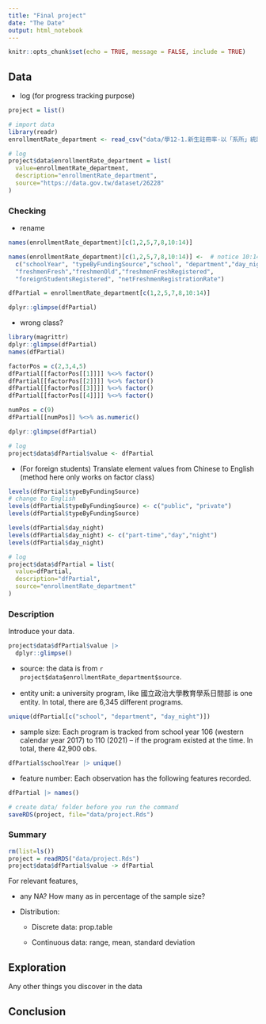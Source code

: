 ```yaml
---
title: "Final project"
date: "The Date"
output: html_notebook
---
```


```r
knitr::opts_chunk$set(echo = TRUE, message = FALSE, include = TRUE)
```

## Data 

  * log (for progress tracking purpose)
  
```r
project = list()
```
  


```r
# import data
library(readr)
enrollmentRate_department <- read_csv("data/學12-1.新生註冊率-以「系所」統計.csv")

# log 
project$data$enrollmentRate_department = list(
  value=enrollmentRate_department,
  description="enrollmentRate_department",
  source="https://data.gov.tw/dataset/26228"
)
```


### Checking

  * rename
  
```r
names(enrollmentRate_department)[c(1,2,5,7,8,10:14)]

names(enrollmentRate_department)[c(1,2,5,7,8,10:14)] <-  # notice 10:14
  c("schoolYear", "typeByFundingSource","school", "department","day_night", 
  "freshmenFresh","freshmenOld","freshmenFreshRegistered",
  "foreignStudentsRegistered", "netFreshmenRegistrationRate")

dfPartial = enrollmentRate_department[c(1,2,5,7,8,10:14)]
```

```r
dplyr::glimpse(dfPartial)
```

  * wrong class?

```r
library(magrittr)
dplyr::glimpse(dfPartial)
names(dfPartial)
```


```r
factorPos = c(2,3,4,5)
dfPartial[[factorPos[[1]]]] %<>% factor()
dfPartial[[factorPos[[2]]]] %<>% factor()
dfPartial[[factorPos[[3]]]] %<>% factor()
dfPartial[[factorPos[[4]]]] %<>% factor()

numPos = c(9)
dfPartial[[numPos]] %<>% as.numeric()
```

```r
dplyr::glimpse(dfPartial)
```

```r
# log
project$data$dfPartial$value <- dfPartial
```

  * (For foreign students) Translate element values from Chinese to English (method here only works on factor class)
```r
levels(dfPartial$typeByFundingSource)
# change to English
levels(dfPartial$typeByFundingSource) <- c("public", "private")
levels(dfPartial$typeByFundingSource)

levels(dfPartial$day_night)
levels(dfPartial$day_night) <- c("part-time","day","night")
levels(dfPartial$day_night)
```

```r
# log
project$data$dfPartial = list(
  value=dfPartial,
  description="dfPartial",
  source="enrollmentRate_department"
)
```


### Description

Introduce your data.
```r
project$data$dfPartial$value |>
  dplyr::glimpse()
```


  * source: the data is from `r project$data$enrollmentRate_department$source`.
  
  * entity unit: a university program, like 國立政治大學教育學系日間部 is one entity. In total, there are 6,345 different programs.
```r
unique(dfPartial[c("school", "department", "day_night")])
```

  
  * sample size: Each program is tracked from school year 106 (western calendar year 2017) to 110 (2021) -- if the program existed at the time. In total, there 42,900 obs.

```r
dfPartial$schoolYear |> unique()
```

  
  * feature number: Each observation has the following features recorded.

```r
dfPartial |> names()
```

```r
# create data/ folder before you run the command
saveRDS(project, file="data/project.Rds") 
```

### Summary

```r
rm(list=ls())
project = readRDS("data/project.Rds")
project$data$dfPartial$value -> dfPartial
```


For relevant features, 

  * any NA? How many as in percentage of the sample size? 

  * Distribution:
  
    * Discrete data: prop.table
    
    * Continuous data: range, mean, standard deviation
    
## Exploration

Any other things you discover in the data


## Conclusion


